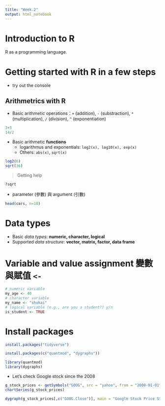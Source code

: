 ```yaml
---
title: "Week.2"
output: html_notebook
---
```


# Introduction to R

R as a programming language.

# Getting started with R in a few steps

- try out the console

## Arithmetrics with R 

- Basic arithmetic operations：`+` (addition), `-` (substraction), `*` (multiplication), `/` (division), `^` (exponentiation)

```r
3+5
14/2
```

- Basic arithmetic **functions**
    - logarithmus and exponentials: `log2(x), log10(x), exp(x)`
    - Others: `abs(x)`, `sqrt(x)`

```r
log2(6)  
sqrt(36)
```
> Getting help

```r
?sqrt
```


- parameter (參數) 與 argument (引數)

```r
head(cars, n=10)

```


# Data types

- Basic *data types*: **numeric, character, logical**
- Supported *data structure*: **vector, matrix, factor, data frame** 




# Variable and value assignment 變數與賦值 `<-`

```r
# numeric variable
my_age <- 40
# character variable
my_name <- "shukai"
# logical variable (e.g., are you a student?) y/n
is_student <- TRUE
```



# Install packages

```r
install.packages("tidyverse")
```



```r
install.packages(c("quantmod", "dygraphs"))

```


```r
library(quantmod)
library(dygraphs)
```

- Let's check Google stock since the 2008

```r
g_stock_prices <- getSymbols("GOOG", src = "yahoo", from = "2008-01-01", auto.assign = FALSE)
chartSeries(g_stock_prices)
```

```r
dygraph(g_stock_prices[,c("GOOG.Close")], main = "Google Stock Price Starting in 2008")

```